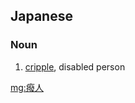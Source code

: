 ==Japanese==
{{ja-kanjitab|はい|じん|yomi=o}}

===Noun===
{{ja-noun|はいじん|shin=廃人}}

# [[cripple]], disabled person

[[mg:癈人]]